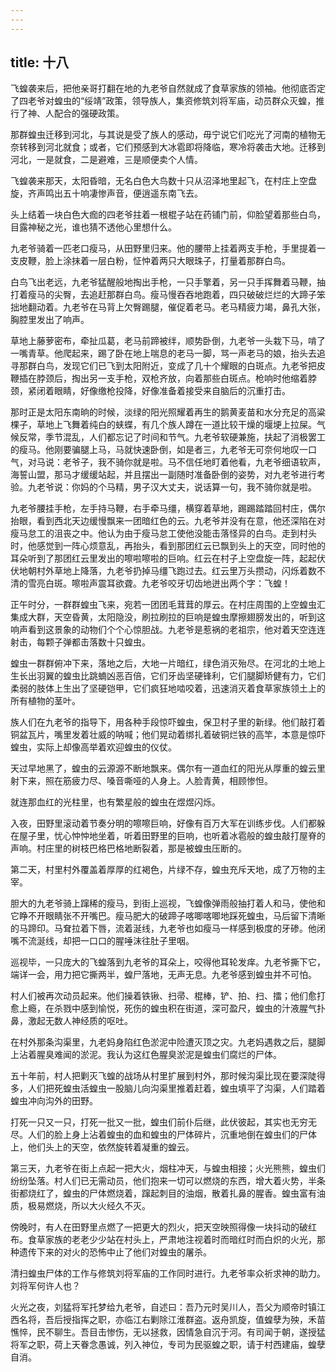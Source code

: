 ```yaml
---
---
---
```

title: 十八
---




飞蝗袭来后，把他亲哥打翻在地的九老爷自然就成了食草家族的领袖。他彻底否定了四老爷对蝗虫的“绥靖”政策，领导族人，集资修筑刘将军庙，动员群众灭蝗，推行了神、人配合的强硬政策。

那群蝗虫迁移到河北，与其说是受了族人的感动，毋宁说它们吃光了河南的植物无奈转移到河北就食；或者，它们预感到大冰雹即将降临，寒冷将袭击大地。迁移到河北，一是就食，二是避难，三是顺便卖个人情。

飞蝗袭来那天，太阳昏暗，无名白色大鸟数十只从沼泽地里起飞，在村庄上空盘旋，齐声鸣出五十响凄惨声音，便逍遥东南飞去。

头上结着一块白色大痂的四老爷拄着一根棍子站在药铺门前，仰脸望着那些白鸟，目露神秘之光，谁也猜不透他心里想什么。

九老爷骑着一匹老口瘦马，从田野里归来。他的腰带上挂着两支手枪，手里提着一支皮鞭，脸上涂抹着一层白粉，怔忡着两只大眼珠子，打量着那群白鸟。

白鸟飞出老远，九老爷猛醒般地掏出手枪，一只手擎着，另一只手挥舞着马鞭，抽打着瘦马的尖臀，去追赶那群白鸟。瘦马慢吞吞地跑着，四只破破烂烂的大蹄子笨拙地翻动着。九老爷在马背上欠臀踢腿，催促着老马。老马精疲力竭，鼻孔大张，胸腔里发出了响声。

草地上藤萝密布，牵扯瓜葛，老马前蹄被绊，顺势卧倒，九老爷一头栽下马，啃了一嘴青草。他爬起来，踢了卧在地上喘息的老马一脚，骂一声老马的娘，抬头去追寻那群白鸟，发现它们已飞到太阳附近，变成了几十个耀眼的白斑点。九老爷把皮鞭插在脖颈后，掏出另一支手枪，双枪齐放，向着那些白斑点。枪响时他缩着脖颈，紧闭着眼睛，好像缴枪投降，好像准备着接受来自脑后的沉重打击。

那时正是太阳东南晌的时候，淡绿的阳光照耀着再生的鹅黄麦苗和水分充足的高粱棵子，草地上飞舞着纯白的蛱蝶，有几个族人蹲在一道比较干燥的堰埂上拉屎。气候反常，季节混乱，人们都忘记了时间和节气。九老爷软硬兼施，扶起了消极罢工的瘦马。他刚要骗腿上马，马就快速卧倒，如是者三，九老爷无可奈何地叹一口气，对马说：老爷子，我不骑你就是啦。马不信任地盯着他看，九老爷细语软声，海誓山盟，那马才缓缓站起，并且摆出一副随时准备卧倒的姿势，对九老爷进行考验。九老爷说：你妈的个马精，男子汉大丈夫，说话算一句，我不骑你就是啦。

九老爷腰挂手枪，左手持马鞭，右手牵马缰，横穿着草地，踢踢踏踏回村庄，偶尔抬眼，看到西北天边缓慢飘来一团暗红色的云。九老爷并没有在意，他还深陷在对瘦马怠工的沮丧之中。他认为由于瘦马怠工使他没能击落怪异的白鸟。走到村头时，他感觉到一阵心烦意乱，再抬头，看到那团红云已飘到头上的天空，同时他的耳朵听到了那团红云里发出的嚓啦嚓啦的巨响。红云在村子上空盘旋一阵，起起伏伏地朝村外草地上降落，九老爷扔掉马缰飞跑过去。红云里万头攒动，闪烁着数不清的雪亮白斑。嚓啦声震耳欲聋。九老爷咬牙切齿地迸出两个字：飞蝗！

正午时分，一群群蝗虫飞来，宛若一团团毛茸茸的厚云。在村庄周围的上空蝗虫汇集成大群，天空昏黄，太阳隐没，刷拉刷拉的巨响是蝗虫摩擦翅膀发出的，听到这响声看到这景象的动物们个个心惊胆战。九老爷是惹祸的老祖宗，他对着天空连连射击，每颗子弹都击落数十只蝗虫。

蝗虫一群群俯冲下来，落地之后，大地一片暗红，绿色消灭殆尽。在河北的土地上生长出羽翼的蝗虫比跳蝻凶恶百倍，它们牙齿坚硬锋利，它们腿脚矫健有力，它们柔弱的肢体上生出了坚硬铠甲，它们疯狂地啮咬着，迅速消灭着食草家族领土上的所有植物的茎叶。

族人们在九老爷的指导下，用各种手段惊吓蝗虫，保卫村子里的新绿。他们敲打着铜盆瓦片，嘴里发着壮威的呐喊；他们晃动着绑扎着破铜烂铁的高竿，本意是惊吓蝗虫，实际上却像高举着欢迎蝗虫的仪仗。

天过早地黑了，蝗虫的云源源不断地飘来。偶尔有一道血红的阳光从厚重的蝗云里射下来，照在筋疲力尽、嗓音嘶哑的人身上。人脸青黄，相顾惨怛。

就连那血红的光柱里，也有繁星般的蝗虫在煜煜闪烁。

入夜，田野里滚动着节奏分明的嚓嚓巨响，好像有百万大军在训练步伐。人们都躲在屋子里，忧心忡忡地坐着，听着田野里的巨响，也听着冰雹般的蝗虫敲打屋脊的声响。村庄里的树枝巴格巴格地断裂着，那是被蝗虫压断的。

第二天，村里村外覆盖着厚厚的红褐色，片绿不存，蝗虫充斥天地，成了万物的主宰。

胆大的九老爷骑上蹿稀的瘦马，到街上巡视，飞蝗像弹雨般抽打着人和马，使他和它睁不开眼睛张不开嘴巴。瘦马肥大的破蹄子喀唧喀唧地踩死蝗虫，马后留下清晰的马蹄印。马耷拉着下唇，流着涎线，九老爷也如瘦马一样感到极度的牙碜。他闭嘴不流涎线，却把一口口的腥唾沫往肚子里咽。

巡视毕，一只庞大的飞蝗落到九老爷的耳朵上，咬得他耳轮发痒。九老爷撕下它，端详一会，用力把它撕两半，蝗尸落地，无声无息。九老爷感到蝗虫并不可怕。

村人们被再次动员起来。他们操着铁锹、扫帚、棍棒，铲、拍、扫、擂；他们愈打愈上瘾，在杀戮中感到愉悦，死伤的蝗虫积在街道，深可盈尺，蝗虫的汁液腥气扑鼻，激起无数人神经质的呕吐。

在村外那条沟渠里，九老妈身陷红色淤泥中险遭灭顶之灾。九老妈遇救之后，腿脚上沾着腥臭难闻的淤泥。我认为这红色腥臭淤泥是蝗虫们腐烂的尸体。

五十年前，村人把剿灭飞蝗的战场从村里扩展到村外，那时候沟渠比现在要深陡得多，人们把死蝗虫活蝗虫一股脑儿向沟渠里推着赶着，蝗虫填平了沟渠，人们踏着蝗虫冲向沟外的田野。

打死一只又一只，打死一批又一批，蝗虫们前仆后继，此伏彼起，其实也无穷无尽。人们的脸上身上沾着蝗虫的血和蝗虫的尸体碎片，沉重地倒在蝗虫们的尸体上，他们头上的天空，依然旋转着凝重的蝗云。

第三天，九老爷在街上点起一把大火，烟柱冲天，与蝗虫相接；火光熊熊，蝗虫们纷纷坠落。村人们已无需动员，他们抱来一切可以燃烧的东西，增大着火势，半条街都烧红了，蝗虫的尸体燃烧着，蹿起刺目的油烟，散着扎鼻的腥香。蝗虫富有油质，极易燃烧，所以大火经久不灭。

傍晚时，有人在田野里点燃了一把更大的烈火，把天空映照得像一块抖动的破红布。食草家族的老老少少站在村头上，严肃地注视着时而暗红时而白炽的火光，那种遗传下来的对火的恐怖中止了他们对蝗虫的屠杀。

清扫蝗虫尸体的工作与修筑刘将军庙的工作同时进行。九老爷率众祈求神的助力。刘将军何许人也？

火光之夜，刘猛将军托梦给九老爷，自述曰：吾乃元时吴川人，吾父为顺帝时镇江西名将，吾后授指挥之职，亦临江右剿除江淮群盗。返舟凯旋，值蝗孽为殃，禾苗憔悴，民不聊生。吾目击惨伤，无以拯救，因情急自沉于河。有司闻于朝，遂授猛将军之职，荷上天眷念愚诚，列入神位，专司为民驱蝗之职，请于村西建庙，蝗孽自消。